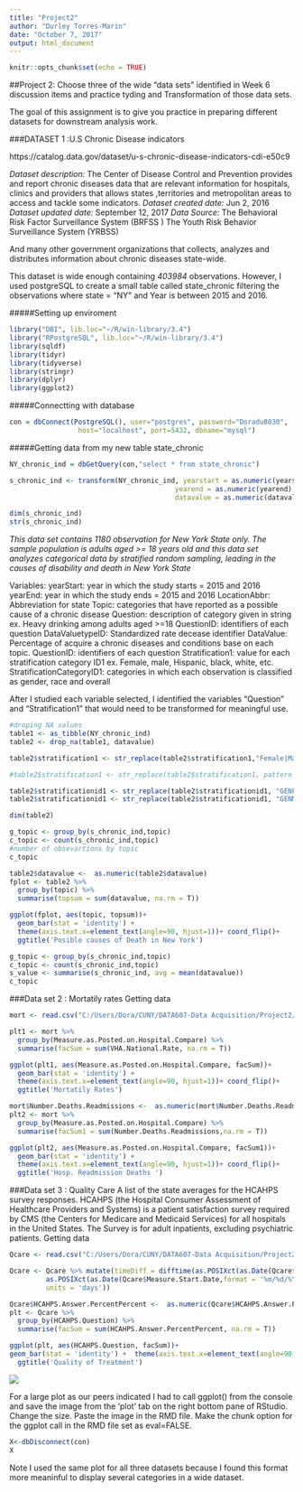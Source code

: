 ---
title: "Project2"
author: "Durley Torres-Marin"
date: "October 7, 2017"
output: html_document
---

```{r setup, include=FALSE}
knitr::opts_chunk$set(echo = TRUE)
```
##Project 2:
Choose three of the wide "data sets" identified in Week 6 discussion items and practice tyding and Transformation of those data sets. 

The goal of this assignment is to give you practice in preparing different datasets for downstream analysis work.

###DATASET 1 :U.S Chronic Disease indicators

https://catalog.data.gov/dataset/u-s-chronic-disease-indicators-cdi-e50c9

*Dataset description:* The Center of Disease Control and Prevention provides and report chronic diseases data that are relevant information for hospitals, clinics and providers that allows states ,territories and metropolitan areas to access and tackle some indicators. 
*Dataset created date:* Jun 2, 2016
*Dataset updated date:* September 12, 2017
*Data Source:* The Behavioral Risk Factor Surveillance System (BRFSS )
		           The Youth Risk Behavior Surveillance System (YRBSS)

And many other government organizations that collects, analyzes and distributes information about chronic diseases state-wide. 
		
This dataset is wide enough containing *403984* observations. However, I used postgreSQL to create a small table called state_chronic filtering the observations where state = "NY" and Year is between 2015 and 2016.

#####Setting up enviroment
```{r}
library("DBI", lib.loc="~/R/win-library/3.4")
library("RPostgreSQL", lib.loc="~/R/win-library/3.4")
library(sqldf)
library(tidyr)
library(tidyverse)
library(stringr)
library(dplyr)
library(ggplot2)
```
#####Connectting with database  
```{r}
con = dbConnect(PostgreSQL(), user="postgres", password="Doradu8030",
                 host="localhost", port=5432, dbname="mysql")
```
#####Getting data from my new table state_chronic
```{r}
NY_chronic_ind = dbGetQuery(con,"select * from state_chronic")

s_chronic_ind <- transform(NY_chronic_ind, yearstart = as.numeric(yearstart), 
                                         yearend = as.numeric(yearend),
                                         datavalue = as.numeric(datavalue))

dim(s_chronic_ind)
str(s_chronic_ind)
```
*This data set contains 1180 observation for New York State only. The sample population is adults aged >= 18 years old and this data set analyzes categorical data by stratified random sampling, leading in the causes of disability and death in New York State*

Variables: 
yearStart: year in which the study starts = 2015 and 2016
yearEnd: year in which the study ends = 2015 and 2016
LocationAbbr: Abbreviation for state
Topic: categories that have reported as a possible cause of a chronic disease
Question: description of category given in string ex. Heavy drinking among adults aged >=18
QuestionID: identifiers of each question 
DataValuetypeID: Standardized rate decease identifier
DataValue: Percentage of acquire a chronic diseases and conditions base on each topic.
QuestionID: identifiers of each question
Stratification1: value for each stratification category ID1 ex. Female, male, Hispanic, black, white, etc.
StratificationCategoryID1: categories in which each observation is classified as gender, race and overall
 

After I studied each variable selected, I identified the variables "Question" and "Stratification1" that would need to be transformed for meaningful use.

```{r}
#droping NA values
table1 <- as_tibble(NY_chronic_ind)
table2 <- drop_na(table1, datavalue)

table2$stratification1 <- str_replace(table2$stratification1,"Female|Male" , "Gender")

#table2$stratification1 <- str_replace(table2$stratification1, pattern = "([:alpha:]+?.[:punct:][:punct:][:alpha:])","Race and Ethnicity" )

table2$stratificationid1 <- str_replace(table2$stratificationid1, "GENF", "FEMALE")
table2$stratificationid1 <- str_replace(table2$stratificationid1, "GENM", "MALE")

dim(table2)

```
```{r}  
g_topic <- group_by(s_chronic_ind,topic)
c_topic <- count(s_chronic_ind,topic) 
#number of obsevartions by topic
c_topic
```
```{r}
table2$datavalue <-  as.numeric(table2$datavalue)
fplot <- table2 %>% 
  group_by(topic) %>% 
  summarise(topsum = sum(datavalue, na.rm = T))
```
```{r}
ggplot(fplot, aes(topic, topsum))+
  geom_bar(stat = 'identity') +
  theme(axis.text.x=element_text(angle=90, hjust=1))+ coord_flip()+
  ggtitle('Posible causes of Death in New York')
```
```{r}  
g_topic <- group_by(s_chronic_ind,topic)
c_topic <- count(s_chronic_ind,topic) 
s_value <- summarise(s_chronic_ind, avg = mean(datavalue))
c_topic
```
###Data set 2 : Mortatily rates
Getting data 
```{r}
mort <- read.csv("C:/Users/Dora/CUNY/DATA607-Data Acquisition/Project2/MORT_READM_July2017.csv")
```
```{r}
plt1 <- mort %>% 
  group_by(Measure.as.Posted.on.Hospital.Compare) %>% 
  summarise(facSum = sum(VHA.National.Rate, na.rm = T))

ggplot(plt1, aes(Measure.as.Posted.on.Hospital.Compare, facSum))+
  geom_bar(stat = 'identity') +
  theme(axis.text.x=element_text(angle=90, hjust=1))+ coord_flip()+
  ggtitle('Mortatily Rates')
```
```{r}
mort$Number.Deaths.Readmissions <-  as.numeric(mort$Number.Deaths.Readmissions)
plt2 <- mort %>% 
  group_by(Measure.as.Posted.on.Hospital.Compare) %>% 
  summarise(facSum1 = sum(Number.Deaths.Readmissions,na.rm = T))

ggplot(plt2, aes(Measure.as.Posted.on.Hospital.Compare, facSum1))+
  geom_bar(stat = 'identity') +
  theme(axis.text.x=element_text(angle=90, hjust=1))+ coord_flip()+
  ggtitle('Hosp. Readmission Deaths ')
```

###Data set 3 : Quality Care
A list of the state averages for the HCAHPS survey responses. HCAHPS (the Hospital Consumer Assessment of Healthcare Providers and Systems) is a patient satisfaction survey required by CMS (the Centers for Medicare and Medicaid Services) for all hospitals in the United States. The Survey is for adult inpatients, excluding psychiatric patients.
Getting data 
```{r}
Qcare <- read.csv("C:/Users/Dora/CUNY/DATA607-Data Acquisition/Project2/Patient_survey_HCAHPS_State.csv")
```

```{r}
Qcare <- Qcare %>% mutate(timeDiff = difftime(as.POSIXct(as.Date(Qcare$Measure.End.Date,format = '%m/%d/%Y')), 
         as.POSIXct(as.Date(Qcare$Measure.Start.Date,format = '%m/%d/%Y')), 
         units = 'days'))
```
```{r}
Qcare$HCAHPS.Answer.PercentPercent <-  as.numeric(Qcare$HCAHPS.Answer.Percent)
plt <- Qcare %>% 
  group_by(HCAHPS.Question) %>% 
  summarise(facSum = sum(HCAHPS.Answer.PercentPercent, na.rm = T))
```

```{r, eval=FALSE}
ggplot(plt, aes(HCAHPS.Question, facSum))+
geom_bar(stat = 'identity') +  theme(axis.text.x=element_text(angle=90, hjust=1))+ coord_flip() +
  ggtitle('Quality of Treatment')
```
![](C:\Users\Dora\CUNY\DATA607-Data Acquisition\Project2\Qcare.PNG)

For a large plot as our peers indicated I had to call ggplot() from the console and save the image from the 'plot' tab on the right bottom pane of RStudio. Change the size. Paste the image in the RMD file. Make the chunk option for the ggplot call in the RMD file set as eval=FALSE.

```{r}
X<-dbDisconnect(con)
X
```
Note
I used the same plot for all three datasets because I found this format more meaninful to display several categories in a wide dataset.